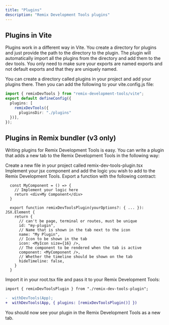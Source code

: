 ```yaml
---
title: "Plugins"
description: "Remix Development Tools plugins"
---
```


## Plugins in Vite
Plugins work in a different way in Vite. You create a directory for plugins and just provide the path to the directory to the plugin. The plugin will automatically import all the plugins from the directory and add them to the dev tools. You only need to make sure your exports are named exports and not default exports and that they are uniquely named.

You can create a directory called plugins in your project and add your plugins there. Then you can add the following to your vite.config.js file:
```ts
import { remixDevTools } from "remix-development-tools/vite";
export default defineConfig({
  plugins: [
    remixDevTools({
      pluginsDir: "./plugins"
  })],
});
```

## Plugins in Remix bundler (v3 only)
Writing plugins for Remix Development Tools is easy. You can write a plugin that adds a new tab to the Remix Development Tools in the following way:

Create a new file in your project called remix-dev-tools-plugin.tsx
Implement your jsx component and add the logic you wish to add to the Remix Development Tools.
Export a function with the following contract:
```tsx
  const MyComponent = () => {
    // Implement your logic here
    return <div>My Component</div>
  }

  export function remixDevToolsPlugin(yourOptions?: { ... }): JSX.Element {
    return {
      // can't be page, terminal or routes, must be unique
      id: "my-plugin",
      // Name that is shown in the tab next to the icon
      name: "My Plugin",
      // Icon to be shown in the tab
      icon: <MyIcon size={16} />,
      // The component to be rendered when the tab is active
      component: <MyComponent />,
      // Whether the timeline should be shown on the tab
      hideTimeline: false,
    }
  }

```

Import it in your root.tsx file and pass it to your Remix Development Tools:

```diff
import { remixDevToolsPlugin } from "./remix-dev-tools-plugin";

-  withDevTools(App);
+  withDevTools(App, { plugins: [remixDevToolsPlugin()] })
```

You should now see your plugin in the Remix Development Tools as a new tab.

